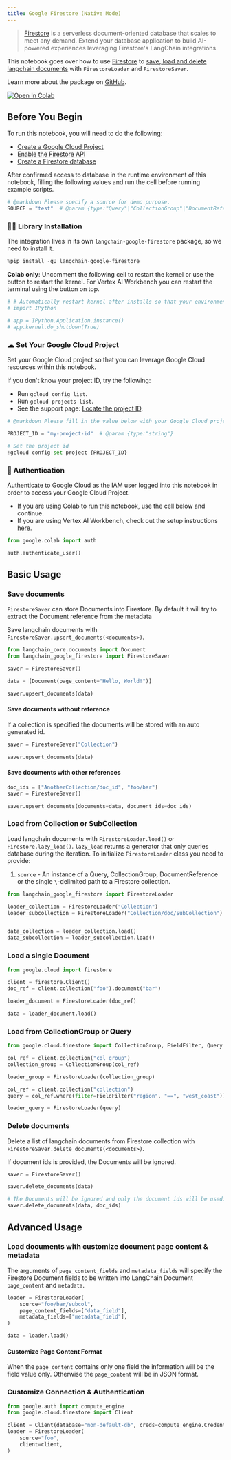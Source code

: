 ```yaml
---
title: Google Firestore (Native Mode)
---
```


> [Firestore](https://cloud.google.com/firestore) is a serverless document-oriented database that scales to meet any demand. Extend your database application to build AI-powered experiences leveraging Firestore's LangChain integrations.

This notebook goes over how to use [Firestore](https://cloud.google.com/firestore) to [save, load and delete langchain documents](/oss/python/integrations/document_loaders) with `FirestoreLoader` and `FirestoreSaver`.

Learn more about the package on [GitHub](https://github.com/googleapis/langchain-google-firestore-python/).

[![Open In Colab](https://colab.research.google.com/assets/colab-badge.svg)](https://colab.research.google.com/github/googleapis/langchain-google-firestore-python/blob/main/docs/document_loader.ipynb)

## Before You Begin

To run this notebook, you will need to do the following:

* [Create a Google Cloud Project](https://developers.google.com/workspace/guides/create-project)
* [Enable the Firestore API](https://console.cloud.google.com/flows/enableapi?apiid=firestore.googleapis.com)
* [Create a Firestore database](https://cloud.google.com/firestore/docs/manage-databases)

After confirmed access to database in the runtime environment of this notebook, filling the following values and run the cell before running example scripts.

```python
# @markdown Please specify a source for demo purpose.
SOURCE = "test"  # @param {type:"Query"|"CollectionGroup"|"DocumentReference"|"string"}
```

### 🦜🔗 Library Installation

The integration lives in its own `langchain-google-firestore` package, so we need to install it.

```python
%pip install -qU langchain-google-firestore
```

**Colab only**: Uncomment the following cell to restart the kernel or use the button to restart the kernel. For Vertex AI Workbench you can restart the terminal using the button on top.

```python
# # Automatically restart kernel after installs so that your environment can access the new packages
# import IPython

# app = IPython.Application.instance()
# app.kernel.do_shutdown(True)
```

### ☁ Set Your Google Cloud Project

Set your Google Cloud project so that you can leverage Google Cloud resources within this notebook.

If you don't know your project ID, try the following:

* Run `gcloud config list`.
* Run `gcloud projects list`.
* See the support page: [Locate the project ID](https://support.google.com/googleapi/answer/7014113).

```python
# @markdown Please fill in the value below with your Google Cloud project ID and then run the cell.

PROJECT_ID = "my-project-id"  # @param {type:"string"}

# Set the project id
!gcloud config set project {PROJECT_ID}
```

### 🔐 Authentication

Authenticate to Google Cloud as the IAM user logged into this notebook in order to access your Google Cloud Project.

* If you are using Colab to run this notebook, use the cell below and continue.
* If you are using Vertex AI Workbench, check out the setup instructions [here](https://github.com/GoogleCloudPlatform/generative-ai/tree/main/setup-env).

```python
from google.colab import auth

auth.authenticate_user()
```

## Basic Usage

### Save documents

`FirestoreSaver` can store Documents into Firestore. By default it will try to extract the Document reference from the metadata

Save langchain documents with `FirestoreSaver.upsert_documents(<documents>)`.

```python
from langchain_core.documents import Document
from langchain_google_firestore import FirestoreSaver

saver = FirestoreSaver()

data = [Document(page_content="Hello, World!")]

saver.upsert_documents(data)
```

#### Save documents without reference

If a collection is specified the documents will be stored with an auto generated id.

```python
saver = FirestoreSaver("Collection")

saver.upsert_documents(data)
```

#### Save documents with other references

```python
doc_ids = ["AnotherCollection/doc_id", "foo/bar"]
saver = FirestoreSaver()

saver.upsert_documents(documents=data, document_ids=doc_ids)
```

### Load from Collection or SubCollection

Load langchain documents with `FirestoreLoader.load()` or `Firestore.lazy_load()`. `lazy_load` returns a generator that only queries database during the iteration. To initialize `FirestoreLoader` class you need to provide:

1. `source` - An instance of a Query, CollectionGroup, DocumentReference or the single `\`-delimited path to a Firestore collection.

```python
from langchain_google_firestore import FirestoreLoader

loader_collection = FirestoreLoader("Collection")
loader_subcollection = FirestoreLoader("Collection/doc/SubCollection")


data_collection = loader_collection.load()
data_subcollection = loader_subcollection.load()
```

### Load a single Document

```python
from google.cloud import firestore

client = firestore.Client()
doc_ref = client.collection("foo").document("bar")

loader_document = FirestoreLoader(doc_ref)

data = loader_document.load()
```

### Load from CollectionGroup or Query

```python
from google.cloud.firestore import CollectionGroup, FieldFilter, Query

col_ref = client.collection("col_group")
collection_group = CollectionGroup(col_ref)

loader_group = FirestoreLoader(collection_group)

col_ref = client.collection("collection")
query = col_ref.where(filter=FieldFilter("region", "==", "west_coast"))

loader_query = FirestoreLoader(query)
```

### Delete documents

Delete a list of langchain documents from Firestore collection with `FirestoreSaver.delete_documents(<documents>)`.

If document ids is provided, the Documents will be ignored.

```python
saver = FirestoreSaver()

saver.delete_documents(data)

# The Documents will be ignored and only the document ids will be used.
saver.delete_documents(data, doc_ids)
```

## Advanced Usage

### Load documents with customize document page content & metadata

The arguments of `page_content_fields` and `metadata_fields` will specify the Firestore Document fields to be written into LangChain Document `page_content` and `metadata`.

```python
loader = FirestoreLoader(
    source="foo/bar/subcol",
    page_content_fields=["data_field"],
    metadata_fields=["metadata_field"],
)

data = loader.load()
```

#### Customize Page Content Format

When the `page_content` contains only one field the information will be the field value only. Otherwise the `page_content` will be in JSON format.

### Customize Connection & Authentication

```python
from google.auth import compute_engine
from google.cloud.firestore import Client

client = Client(database="non-default-db", creds=compute_engine.Credentials())
loader = FirestoreLoader(
    source="foo",
    client=client,
)
```
